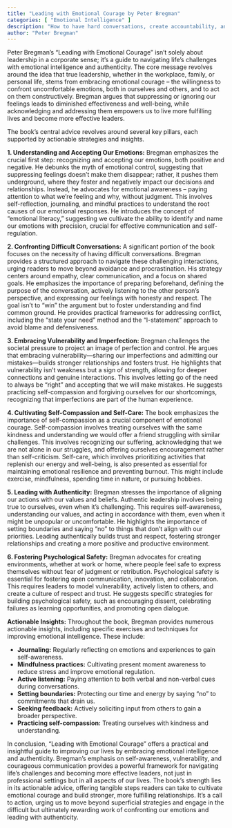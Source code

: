 ```yaml
---
title: "Leading with Emotional Courage by Peter Bregman"
categories: [ "Emotional Intelligence" ]
description: "How to have hard conversations, create accountability, and inspire action"
author: "Peter Bregman"
---
```

Peter Bregman's "Leading with Emotional Courage" isn't solely about leadership in a corporate sense; it's a guide to navigating life's challenges with emotional intelligence and authenticity. The core message revolves around the idea that true leadership, whether in the workplace, family, or personal life, stems from embracing emotional courage – the willingness to confront uncomfortable emotions, both in ourselves and others, and to act on them constructively.  Bregman argues that suppressing or ignoring our feelings leads to diminished effectiveness and well-being, while acknowledging and addressing them empowers us to live more fulfilling lives and become more effective leaders.

The book's central advice revolves around several key pillars, each supported by actionable strategies and insights.

**1. Understanding and Accepting Our Emotions:** Bregman emphasizes the crucial first step: recognizing and accepting our emotions, both positive and negative.  He debunks the myth of emotional control, suggesting that suppressing feelings doesn't make them disappear; rather, it pushes them underground, where they fester and negatively impact our decisions and relationships. Instead, he advocates for emotional awareness – paying attention to what we're feeling and why, without judgment. This involves self-reflection, journaling, and mindful practices to understand the root causes of our emotional responses.  He introduces the concept of "emotional literacy," suggesting we cultivate the ability to identify and name our emotions with precision, crucial for effective communication and self-regulation.

**2. Confronting Difficult Conversations:**  A significant portion of the book focuses on the necessity of having difficult conversations.  Bregman provides a structured approach to navigate these challenging interactions, urging readers to move beyond avoidance and procrastination. His strategy centers around empathy, clear communication, and a focus on shared goals.  He emphasizes the importance of preparing beforehand, defining the purpose of the conversation, actively listening to the other person's perspective, and expressing our feelings with honesty and respect. The goal isn't to "win" the argument but to foster understanding and find common ground.  He provides practical frameworks for addressing conflict, including the "state your need" method and the "I-statement" approach to avoid blame and defensiveness.

**3. Embracing Vulnerability and Imperfection:** Bregman challenges the societal pressure to project an image of perfection and control. He argues that embracing vulnerability—sharing our imperfections and admitting our mistakes—builds stronger relationships and fosters trust.  He highlights that vulnerability isn't weakness but a sign of strength, allowing for deeper connections and genuine interactions. This involves letting go of the need to always be "right" and accepting that we will make mistakes.  He suggests practicing self-compassion and forgiving ourselves for our shortcomings, recognizing that imperfections are part of the human experience.

**4. Cultivating Self-Compassion and Self-Care:**  The book emphasizes the importance of self-compassion as a crucial component of emotional courage.  Self-compassion involves treating ourselves with the same kindness and understanding we would offer a friend struggling with similar challenges.  This involves recognizing our suffering, acknowledging that we are not alone in our struggles, and offering ourselves encouragement rather than self-criticism.  Self-care, which involves prioritizing activities that replenish our energy and well-being, is also presented as essential for maintaining emotional resilience and preventing burnout. This might include exercise, mindfulness, spending time in nature, or pursuing hobbies.

**5. Leading with Authenticity:**  Bregman stresses the importance of aligning our actions with our values and beliefs.  Authentic leadership involves being true to ourselves, even when it's challenging. This requires self-awareness, understanding our values, and acting in accordance with them, even when it might be unpopular or uncomfortable.  He highlights the importance of setting boundaries and saying "no" to things that don't align with our priorities.  Leading authentically builds trust and respect, fostering stronger relationships and creating a more positive and productive environment.

**6. Fostering Psychological Safety:**  Bregman advocates for creating environments, whether at work or home, where people feel safe to express themselves without fear of judgment or retribution. Psychological safety is essential for fostering open communication, innovation, and collaboration.  This requires leaders to model vulnerability, actively listen to others, and create a culture of respect and trust.  He suggests specific strategies for building psychological safety, such as encouraging dissent, celebrating failures as learning opportunities, and promoting open dialogue.

**Actionable Insights:**  Throughout the book, Bregman provides numerous actionable insights, including specific exercises and techniques for improving emotional intelligence.  These include:

* **Journaling:** Regularly reflecting on emotions and experiences to gain self-awareness.
* **Mindfulness practices:** Cultivating present moment awareness to reduce stress and improve emotional regulation.
* **Active listening:**  Paying attention to both verbal and non-verbal cues during conversations.
* **Setting boundaries:**  Protecting our time and energy by saying "no" to commitments that drain us.
* **Seeking feedback:**  Actively soliciting input from others to gain a broader perspective.
* **Practicing self-compassion:** Treating ourselves with kindness and understanding.

In conclusion, "Leading with Emotional Courage" offers a practical and insightful guide to improving our lives by embracing emotional intelligence and authenticity.  Bregman's emphasis on self-awareness, vulnerability, and courageous communication provides a powerful framework for navigating life's challenges and becoming more effective leaders, not just in professional settings but in all aspects of our lives.  The book's strength lies in its actionable advice, offering tangible steps readers can take to cultivate emotional courage and build stronger, more fulfilling relationships.  It's a call to action, urging us to move beyond superficial strategies and engage in the difficult but ultimately rewarding work of confronting our emotions and leading with authenticity.

